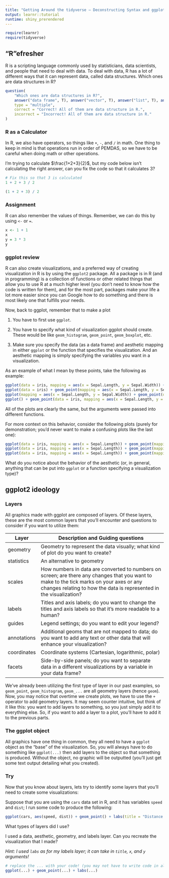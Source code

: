 ---
title: "Getting Around the tidyverse – Deconstructing Syntax and ggplot2"
output: learnr::tutorial
runtime: shiny_prerendered
---

```{r, message=F, warning=F, echo=F}
require(learnr)
require(tidyverse)
```

## "R"efresher

R is a scripting language commonly used by statisticians, data scientists, and people that need to deal with data. To deal with data, R has a lot of different ways that it can represent data, called data structures. Which ones are data structures in R?

```{r data-struc, echo = F}
question(
    "Which ones are data structures in R?",
    answer("data frame", T), answer("vector", T), answer("list", T), answer("factor", T), answer("matrix", T), answer("array", T),
    type = "multiple",
    correct = "Correct! All of them are data structure in R.",
    incorrect = "Incorrect! All of them are data structure in R."
)
```

### R as a Calculator

In R, we also have operators, so things like `+`, `-`, and `/` in math. One thing to keep in mind is that operations run in order of PEMDAS, so we have to be careful when doing math or other operations.

I'm trying to calculate $\frac{1+2+3}{2}$, but my code below isn't calculating the right answer, can you fix the code so that it calculates $3$?

```{r pemdas, exercise=TRUE}
# Fix this so that 3 is calculated
1 + 2 + 3 / 2
```

```{r pemdas-solution}
(1 + 2 + 3) / 2
```

### Assignment

R can also remember the values of things. Remember, we can do this by using `<-` or `=`.

```{r assignment-demo, exercise=TRUE}
x <- 1 + 1
x
y = 3 * 3
y
```

### ggplot review

R can also create visualizations, and a preferred way of creating visualization in R is by using the `ggplot2` package. All a package is in R (and in programming) is a collection of functions or other related things that allow you to use R at a much higher level (you don't need to know how the code is written for them), and for the most part, packages make your life a lot more easier since you can Google how to do something and there is most likely one that fulfills your needs.

Now, back to ggplot, remember that to make a plot

1. You have to first use `ggplot`.

2. You have to specify what kind of visualization ggplot should create. These would be like `geom_histogram`, `geom_point`, `geom_boxplot`, etc.

3. Make sure you specify the data (as a data frame) and aesthetic mapping in either `ggplot` or the function that specifies the visualization. And an aesthetic mapping is simply specifying the variables you want in a visualization.

As an example of what I mean by these points, take the following as example:

```{r ggplot2-demo, exercise=TRUE}
ggplot(data = iris, mapping = aes(x = Sepal.Length, y = Sepal.Width)) + geom_point()
ggplot(data = iris) + geom_point(mapping = aes(x = Sepal.Length, y = Sepal.Width))
ggplot(mapping = aes(x = Sepal.Length, y = Sepal.Width)) + geom_point(data = iris)
ggplot() + geom_point(data = iris, mapping = aes(x = Sepal.Length, y = Sepal.Width))
```

All of the plots are clearly the same, but the arguments were passed into different functions.

For more context on this behavior, consider the following plots (purely for demonstration; you'd never want to make a confusing plots like the last one):

```{r}
ggplot(data = iris, mapping = aes(x = Sepal.Length)) + geom_point(mapping = aes(y = Sepal.Width))
ggplot(data = iris, mapping = aes(x = Sepal.Length)) + geom_point(mapping = aes(y = Petal.Width))
ggplot(data = iris, mapping = aes(x = Sepal.Length)) + geom_point(mapping = aes(y = Sepal.Width)) + geom_point(mapping = aes(y = Petal.Width))
```

What do you notice about the behavior of the aesthetic (or, in general, anything that can be put into `ggplot` or a function specifying a visualization type)?

## ggplot2 ideology

### Layers

All graphics made with ggplot are composed of layers. Of these layers, these are the most common layers that you'll encounter and questions to consider if you want to utilize them:

Layer       | Description and Guiding questions
----------  | -------------------------------------------
geometry    | Geometry to represent the data visually; what kind of plot do you want to create?
statistics  | An alternative to geometry
scales      | How numbers in data are converted to numbers on screen; are there any changes that you want to make to the tick marks on your axes or any changes relating to how the data is represented in the visualization?
labels      | Titles and axis labels; do you want to change the titles and axis labels so that it's more readable to a human?
guides      | Legend settings; do you want to edit your legend?
annotations | Additional geoms that are not mapped to data; do you want to add any text or other data that will enhance your visualization?
coordinates | Coordinate systems (Cartesian, logarithmic, polar)
facets      | Side-by-side panels; do you want to separate data in a different visualizations by a variable in your data frame?

We've already been utilizing the first type of layer in our past examples, so `geom_point`, `geom_histogram`, `geom_...` are all geometry layers (hence `geom`). Now, you may notice that overtime we create plots, we have to use the `+` operator to add geometry layers. It may seem counter intuitive, but think of it like this: you want to add layers to something, so you just simply add it to everything else. So, if you want to add a layer to a plot, you'll have to add it to the previous parts.

### The ggplot object

All graphics have one thing in common, they all need to have a `ggplot` object as the "base" of the visualization. So, you will always have to do something like `ggplot(...)` then add layers to the object so that something is produced. Without the object, no graphic will be outputted (you'll just get some text output detailing what you created).

### Try

Now that you know about layers, lets try to identify some layers that you'll need to create some visualizations:

Suppose that you are using the `cars` data set in R, and it has variables `speed` and `dist`; I run some code to produce the following:

```{r echo = F}
ggplot(cars, aes(speed, dist)) + geom_point() + labs(title = "Distance (miles) vs. Speed (mph)", x = "Speed (mph)", y = "Distance (miles)")
```

What types of layers did I use?

I used a data, aesthetic, geometry, and labels layer. Can you recreate the visualization that I made?

*Hint: I used `labs` as for my labels layer; it can take in `title`, `x`, and `y` arguments!*

```{r recreate-1, exercise = TRUE}
# replace the ... with your code! (you may not have to write code in all of them; you can just delete the ...)
ggplot(...) + geom_point(...) + labs(...)
```
